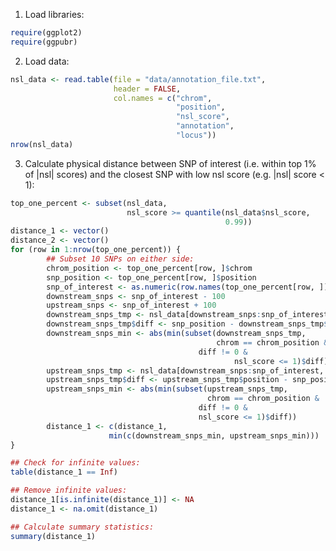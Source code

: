 

1. Load libraries:

```r
require(ggplot2)
require(ggpubr)
```

2. Load data:

```r
nsl_data <- read.table(file = "data/annotation_file.txt",
                       header = FALSE,
                       col.names = c("chrom",
                                     "position",
                                     "nsl_score",
                                     "annotation",
                                     "locus"))
nrow(nsl_data)
```

3. Calculate physical distance between SNP of interest (i.e. within top 1% of |nsl| scores)  and the closest SNP with low nsl score (e.g. |nsl| score < 1):

```r
top_one_percent <- subset(nsl_data,
                          nsl_score >= quantile(nsl_data$nsl_score,
                                                0.99))
distance_1 <- vector()
distance_2 <- vector()
for (row in 1:nrow(top_one_percent)) {
        ## Subset 10 SNPs on either side:
        chrom_position <- top_one_percent[row, ]$chrom
        snp_position <- top_one_percent[row, ]$position
        snp_of_interest <- as.numeric(row.names(top_one_percent[row, ]))
        downstream_snps <- snp_of_interest - 100
        upstream_snps <- snp_of_interest + 100
        downstream_snps_tmp <- nsl_data[downstream_snps:snp_of_interest, ]
        downstream_snps_tmp$diff <- snp_position - downstream_snps_tmp$position
        downstream_snps_min <- abs(min(subset(downstream_snps_tmp,
                                              chrom == chrom_position &
                                          diff != 0 &
                                                  nsl_score <= 1)$diff))
        upstream_snps_tmp <- nsl_data[downstream_snps:snp_of_interest, ]
        upstream_snps_tmp$diff <- upstream_snps_tmp$position - snp_position
        upstream_snps_min <- abs(min(subset(upstream_snps_tmp,
                                            chrom == chrom_position &
                                          diff != 0 &
                                          nsl_score <= 1)$diff))
        distance_1 <- c(distance_1,
                      min(c(downstream_snps_min, upstream_snps_min)))
}

## Check for infinite values:
table(distance_1 == Inf)

## Remove infinite values:
distance_1[is.infinite(distance_1)] <- NA
distance_1 <- na.omit(distance_1)

## Calculate summary statistics:
summary(distance_1)
```

